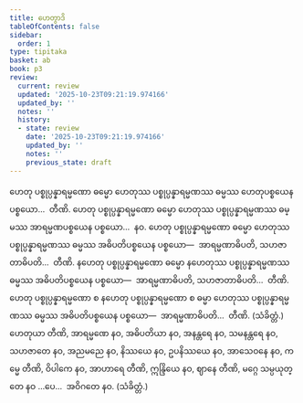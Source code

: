 ```yaml
---
title: ဟေတွာဒိ
tableOfContents: false
sidebar:
  order: 1
type: tipitaka
basket: ab
book: p3
review:
  current: review
  updated: '2025-10-23T09:21:19.974166'
  updated_by: ''
  notes: ''
  history:
  - state: review
    date: '2025-10-23T09:21:19.974166'
    updated_by: ''
    notes: ''
    previous_state: draft
---
```



<ReviewStatus review={frontmatter.review} showDetails={true} />

<HypothesisAnnotation frontmatter={frontmatter} />

<DynamicBreadcrumb />

<Division number="505" book="p3" e="ch" v="39" p="313">

<Paragraph number="1126" book="p3">
ဟေတု ပစ္စုပ္ပန္နာရမ္မဏော ဓမ္မော ဟေတုဿ ပစ္စုပ္ပန္နာရမ္မဏဿ ဓမ္မဿ ဟေတုပစ္စယေန ပစ္စယော…  တီဏိ.
</Paragraph>

<Paragraph number="1127" book="p3">
ဟေတု ပစ္စုပ္ပန္နာရမ္မဏော ဓမ္မော ဟေတုဿ ပစ္စုပ္ပန္နာရမ္မဏဿ ဓမ္မဿ အာရမ္မဏပစ္စယေန ပစ္စယော…  နဝ.
</Paragraph>

<Paragraph number="1128" book="p3">
ဟေတု ပစ္စုပ္ပန္နာရမ္မဏော ဓမ္မော ဟေတုဿ ပစ္စုပ္ပန္နာရမ္မဏဿ ဓမ္မဿ အဓိပတိပစ္စယေန ပစ္စယော—  အာရမ္မဏာဓိပတိ, သဟဇာတာဓိပတိ…  တီဏိ.
</Paragraph>

<Paragraph number="1129" book="p3">
နဟေတု ပစ္စုပ္ပန္နာရမ္မဏော ဓမ္မော နဟေတုဿ ပစ္စုပ္ပန္နာရမ္မဏဿ ဓမ္မဿ အဓိပတိပစ္စယေန ပစ္စယော—  အာရမ္မဏာဓိပတိ, သဟဇာတာဓိပတိ…  တီဏိ.
</Paragraph>

<Paragraph number="1130" book="p3">
ဟေတု ပစ္စုပ္ပန္နာရမ္မဏော စ နဟေတု ပစ္စုပ္ပန္နာရမ္မဏော စ ဓမ္မာ ဟေတုဿ ပစ္စုပ္ပန္နာရမ္မဏဿ ဓမ္မဿ အဓိပတိပစ္စယေန ပစ္စယော—  အာရမ္မဏာဓိပတိ…  တီဏိ. (သံခိတ္တံ.)
</Paragraph>

</Division>
<Division number="506" book="p3" e="ch" v="39" p="313">

<Paragraph number="1131" book="p3">
ဟေတုယာ တီဏိ, အာရမ္မဏေ နဝ, အဓိပတိယာ နဝ, အနန္တရေ နဝ, သမနန္တရေ နဝ, သဟဇာတေ နဝ, အညမညေ နဝ, နိဿယေ နဝ, ဥပနိဿယေ နဝ, အာသေဝနေ နဝ, ကမ္မေ တီဏိ, ဝိပါကေ နဝ, အာဟာရေ တီဏိ, ဣန္ဒြိယေ နဝ, ဈာနေ တီဏိ, မဂ္ဂေ သမ္ပယုတ္တေ နဝ …ပေ…  အဝိဂတေ နဝ. (သံခိတ္တံ.)
</Paragraph>
</Division>